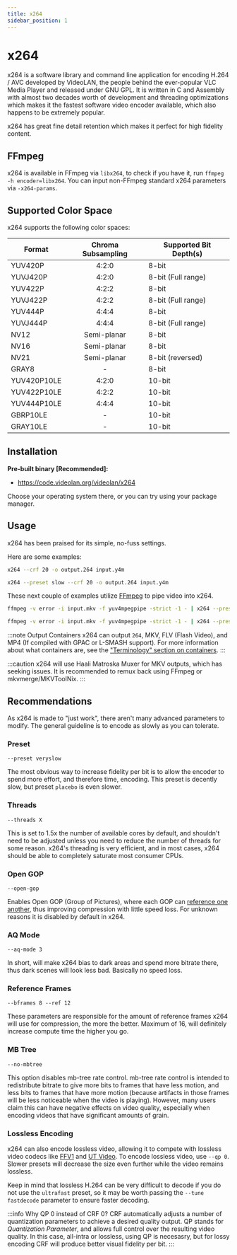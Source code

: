 ```yaml
---
title: x264
sidebar_position: 1
---
```


# x264

x264 is a software library and command line application for encoding H.264 / AVC developed by VideoLAN, the people behind the ever-popular VLC Media Player and released under GNU GPL. It is written in C and Assembly with almost two decades worth of development and threading optimizations which makes it the fastest software video encoder available, which also happens to be extremely popular.

x264 has great fine detail retention which makes it perfect for high fidelity content.



## FFmpeg

x264 is available in FFmpeg via `libx264`, to check if you have it, run `ffmpeg -h encoder=libx264`. You can input non-FFmpeg standard x264 parameters via `-x264-params`.


## Supported Color Space

x264 supports the following color spaces:

| Format           | Chroma Subsampling | Supported Bit Depth(s) |
|------------------|:------------------:|-----------------------|
| YUV420P          | 4:2:0              | 8-bit                 |
| YUVJ420P         | 4:2:0              | 8-bit (Full range)    |
| YUV422P          | 4:2:2              | 8-bit                 |
| YUVJ422P         | 4:2:2              | 8-bit (Full range)    |
| YUV444P          | 4:4:4              | 8-bit                 |
| YUVJ444P         | 4:4:4              | 8-bit (Full range)    |
| NV12             | Semi-planar        | 8-bit                 |
| NV16             | Semi-planar        | 8-bit                 |
| NV21             | Semi-planar        | 8-bit (reversed)      |
| GRAY8            | -                  | 8-bit                 |
| YUV420P10LE      | 4:2:0              | 10-bit                |
| YUV422P10LE      | 4:2:2              | 10-bit                |
| YUV444P10LE      | 4:4:4              | 10-bit                |
| GBRP10LE         | -                  | 10-bit                |
| GRAY10LE         | -                  | 10-bit                |


## Installation

**Pre-built binary [Recommended]:**

- https://code.videolan.org/videolan/x264

Choose your operating system there, or you can try using your package manager.



## Usage

x264 has been praised for its simple, no-fuss settings.

Here are some examples:

```bash title="Simple raw Y4M input with CRF 20 and raw 264 bitstream output"
x264 --crf 20 -o output.264 input.y4m
```

```bash title="Preset slow, CRF 20, Y4M input"
x264 --preset slow --crf 20 -o output.264 input.y4m
```

These next couple of examples utilize [FFmpeg](../utilities/ffmpeg.mdx) to pipe video into x264.

```bash title="FFmpeg piping"
ffmpeg -v error -i input.mkv -f yuv4mpegpipe -strict -1 - | x264 --preset slow --crf 20 --demux y4m - -o output.264
```

```bash title="FFmpeg piping, MKV output"
ffmpeg -v error -i input.mkv -f yuv4mpegpipe -strict -1 - | x264 --preset slow --crf 20 --demux y4m - -o output.mkv
```
:::note Output Containers
x264 can output ``264``, MKV, FLV (Flash Video), and MP4 (If compiled with GPAC or L-SMASH support). For more information about what containers are, see the ["Terminology" section on containers](../introduction/terminology.mdx#container).
:::

:::caution
x264 will use Haali Matroska Muxer for MKV outputs, which has seeking issues. It is recommended to remux back using FFmpeg or mkvmerge/MKVToolNix.
:::

## Recommendations

As x264 is made to "just work", there aren't many advanced parameters to modify. The general guideline is to encode as slowly as you can tolerate.

### Preset

``--preset veryslow``

The most obvious way to increase fidelity per bit is to allow the encoder to spend more effort, and therefore time, encoding. This preset is decently slow, but preset ``placebo`` is even slower.

### Threads

``--threads X``

This is set to 1.5x the number of available cores by default, and shouldn't need to be adjusted unless you need to reduce the number of threads for some reason. x264's threading is very efficient, and in most cases, x264 should be able to completely saturate most consumer CPUs.

### Open GOP

``--open-gop``

Enables Open GOP (Group of Pictures), where each GOP can [reference one another](https://ottverse.com/closed-gop-open-gop-idr/), thus improving compression with little speed loss. For unknown reasons it is disabled by default in x264.

### AQ Mode

``--aq-mode 3``

In short, will make x264 bias to dark areas and spend more bitrate there, thus dark scenes will look less bad. Basically no speed loss.


### Reference Frames

``--bframes 8 --ref 12``

These parameters are responsible for the amount of reference frames x264 will use for compression, the more the better. Maximum of 16, will definitely increase compute time the higher you go.

### MB Tree

``--no-mbtree``

This option disables mb-tree rate control. mb-tree rate control is intended to redistribute bitrate to give more bits to frames that have less motion, and less bits to frames that have more motion (because artifacts in those frames will be less noticeable when the video is playing).
However, many users claim this can have negative effects on video quality, especially when encoding videos that have significant amounts of grain.


### Lossless Encoding

x264 can also encode lossless video, allowing it to compete with lossless video codecs like [FFV1](../video/FFV1.mdx) and [UT Video](../video/utvideo.mdx). To encode lossless video, use ``--qp 0``. Slower presets will decrease the size even further while the video remains lossless.

Keep in mind that lossless H.264 can be very difficult to decode if you do not use the `ultrafast` preset, so it may be worth passing the `--tune fastdecode` parameter to ensure faster decoding.

:::info Why QP 0 instead of CRF 0?
CRF automatically adjusts a number of quantization parameters to achieve a desired quality output. QP stands for *Quantization Parameter*, and allows full control over the resulting video quality. In this case, all-intra or lossless, using QP is necesasry, but for lossy encoding CRF will produce better visual fidelity per bit.
:::
